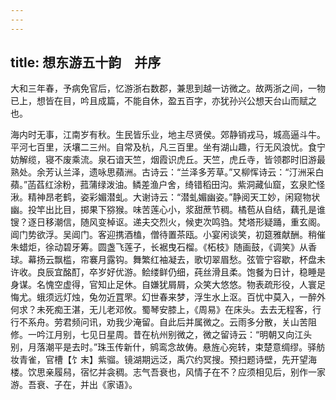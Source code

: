 ```yaml
---
---
---
```

title: 想东游五十韵　并序
---



大和三年春，予病免官后，忆游浙右数郡，兼思到越一访微之。故两浙之间，一物已上，想皆在目，吟且成篇，不能自休，盈五百字，亦犹孙兴公想天台山而赋之也。

海内时无事，江南岁有秋。生民皆乐业，地主尽贤侯。郊静销戎马，城高逼斗牛。平河七百里，沃壤二三州。自常及杭，凡三百里。坐有湖山趣，行无风浪忧。食宁妨解缆，寝不废乘流。泉石谙天竺，烟霞识虎丘。天竺，虎丘寺，皆领郡时旧游最熟处。余芳认兰泽，遗咏思蘋洲。古诗云：“兰泽多芳草。”又柳恽诗云：“汀洲采白蘋。”菡萏红涂粉，菰蒲绿泼油。鳞差渔户舍，绮错稻田沟。紫洞藏仙窟，玄泉贮怪湫。精神昂老鹤，姿彩媚潜虬。大谢诗云：“潜虬媚幽姿。”静阅天工妙，闲窥物状幽。投竿出比目，掷果下猕猴。味苦莲心小，浆甜蔗节稠。橘苞从自结，藕孔是谁锼？逐日移潮信，随风变棹讴。递夫交烈火，候吏次鸣驺。梵塔形疑踊，重玄阁。阊门势欲浮。吴阊门。客迎携酒榼，僧待置茶瓯。小宴闲谈笑，初筵雅献酬。稍催朱蜡炬，徐动碧牙筹。圆盏飞莲子，长裾曳石榴。《柘枝》随画鼓，《调笑》从香球。幕扬云飘槛，帘褰月露钩。舞繁红袖凝去，歌切翠眉愁。弦管宁容歇，杯盘未许收。良辰宜酩酊，卒岁好优游。鲙缕鲜仍细，莼丝滑且柔。饱餐为日计，稳睡是身谋。名愧空虚得，官知止足休。自嫌犹屑屑，众笑大悠悠。物表疏形役，人寰足悔尤。蛾须远灯烛，兔勿近罝罘。幻世春来梦，浮生水上沤。百忧中莫入，一醉外何求？未死痴王湛，无儿老邓攸。蜀琴安膝上，《周易》在床头。去去无程客，行行不系舟。劳君频问讯，劝我少淹留。自此后并属微之。云雨多分散，关山苦阻修。一吟江月别，七见日星周。昔在杭州别微之，微之留诗云：“明朝又向江头别，月落潮平是去时。”珠玉传新什，鹓鸾念故俦。悬旌心宛转，束楚意绸缪。驿舫妆青雀，官槽【饣末】紫骝。镜湖期远泛，禹穴约冥搜。预扫题诗壁，先开望海楼。饮思亲履舄，宿忆并衾稠。志气吾衰也，风情子在不？应须相见后，别作一家游。吾衰、子在，并出《家语》。